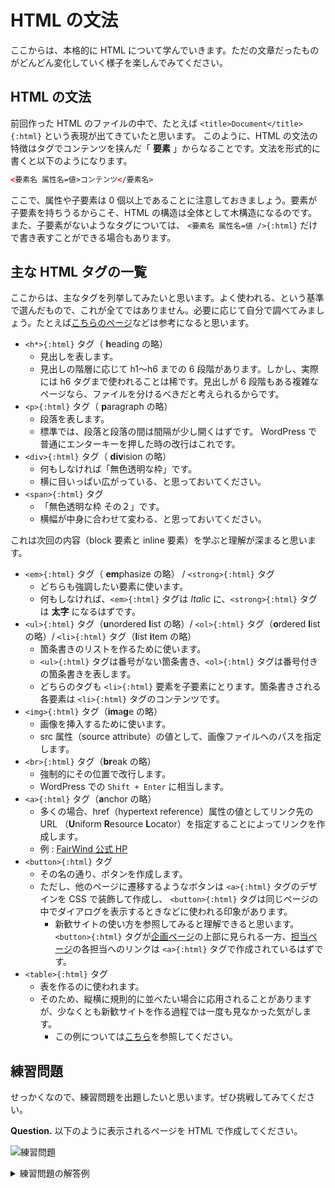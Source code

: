 
# HTML の文法

ここからは、本格的に HTML について学んでいきます。ただの文章だったものがどんどん変化していく様子を楽しんでみてください。

## HTML の文法

前回作った HTML のファイルの中で、たとえば `<title>Document</title>{:html}` という表現が出てきていたと思います。
このように、HTML の文法の特徴はタグでコンテンツを挟んだ「 **要素** 」からなることです。文法を形式的に書くと以下のようになります。

```html
<要素名 属性名=値>コンテンツ</要素名>
```

ここで、属性や子要素は 0 個以上であることに注意しておきましょう。要素が子要素を持ちうるからこそ、HTML の構造は全体として木構造になるのです。
また、子要素がないようなタグについては、 `<要素名 属性名=値 />{:html}` だけで書き表すことができる場合もあります。

## 主な HTML タグの一覧

ここからは、主なタグを列挙してみたいと思います。よく使われる、という基準で選んだもので、これが全てではありません。必要に応じて自分で調べてみましょう。たとえば[こちらのページ](https://developer.mozilla.org/ja/docs/Web/HTML/Element)などは参考になると思います。

-   `<h*>{:html}` タグ（ **h**eading の略）
    -   見出しを表します。
    -   見出しの階層に応じて h1〜h6 までの 6 段階があります。しかし、実際には h6 タグまで使われることは稀です。見出しが 6 段階もある複雑なページなら、ファイルを分けるべきだと考えられるからです。
-   `<p>{:html}` タグ（ **p**aragraph の略）
    -   段落を表します。
    -   標準では、段落と段落の間は間隔が少し開くはずです。 WordPress で普通にエンターキーを押した時の改行はこれです。
-   `<div>{:html}` タグ（ **div**ision の略）
    -   何もしなければ「無色透明な枠」です。
    -   横に目いっぱい広がっている、と思っておいてください。
-   `<span>{:html}` タグ
    -   「無色透明な枠 その２」です。
    -   横幅が中身に合わせて変わる、と思っておいてください。

<Callout>
    これは次回の内容（block 要素と inline 要素）を学ぶと理解が深まると思います。
</Callout>

-   `<em>{:html}` タグ（ **em**phasize の略） / `<strong>{:html}` タグ
    -   どちらも強調したい要素に使います。
    -   何もしなければ、`<em>{:html}` タグは _Italic_ に、`<strong>{:html}` タグは **太字** になるはずです。
-   `<ul>{:html}` タグ（**u**nordered **l**ist の略）/ `<ol>{:html}` タグ（**o**rdered **l**ist の略）/ `<li>{:html}` タグ（**l**ist **i**tem の略）
    -   箇条書きのリストを作るために使います。
    -   `<ul>{:html}` タグは番号がない箇条書き、`<ol>{:html}` タグは番号付きの箇条書きを表します。
    -   どちらのタグも `<li>{:html}` 要素を子要素にとります。箇条書きされる各要素は `<li>{:html}` タグのコンテンツです。
-   `<img>{:html}` タグ（**im**a**g**e の略）
    -   画像を挿入するために使います。
    -   src 属性（source attribute）の値として、画像ファイルへのパスを指定します。
-   `<br>{:html}` タグ（**br**eak の略）
    -   強制的にその位置で改行します。
    -   WordPress での `Shift + Enter` に相当します。
-   `<a>{:html}` タグ（**a**nchor の略）
    -   多くの場合、href（hypertext reference）属性の値としてリンク先の URL （**U**niform **R**esource **L**ocator）を指定することによってリンクを作成します。
    -   例 : [FairWind 公式 HP](https://fairwind-ut.com/)
-   `<button>{:html}` タグ
    -   その名の通り、ボタンを作成します。
    -   ただし、他のページに遷移するようなボタンは `<a>{:html}` タグのデザインを CSS で装飾して作成し、 `<button>{:html}` タグは同じページの中でダイアログを表示するときなどに使われる印象があります。
        -   新歓サイトの使い方を参照してみると理解できると思います。`<button>{:html}` タグが[企画ページ](https://welcome.fairwind-ut.com/activity/event)の上部に見られる一方、[担当ページ](https://welcome.fairwind-ut.com/activity/section)の各担当へのリンクは
            `<a>{:html}` タグで作成されているはずです。
-   `<table>{:html}` タグ
    -   表を作るのに使われます。
    -   そのため、縦横に規則的に並べたい場合に応用されることがありますが、少なくとも新歓サイトを作る過程では一度も見なかった気がします。
        -   この例については[こちら](https://learn.utcode.net/docs/trial-session/html/#問題-2-時間が余った場合)を参照してください。

## 練習問題

せっかくなので、練習問題を出題したいと思います。ぜひ挑戦してみてください。

**Question.** 以下のように表示されるページを HTML で作成してください。

![練習問題](/html_practice.png)

<details>
    <summary>練習問題の解答例</summary>
    解答例は以下の通りです。なお、解答例として `body` 要素内部のみを表示している点に注意してください。

    ```html
    <h1>担当ってなに？</h1>
    <h3>
        担当では、団体の運営に必要なことや企画以外の形での高校生のサポートを行っています
    </h3>
    <p>
        たとえば、メールマガジンの配信や高校生からの質問の管理、企画作成のためのマニュアル作成などは担当の活動です。<br />
        また、ウェブサイトの制作や、チラシのデザイン、動画の編集等もすべて自前で行っています。
    </p>
    <p>担当は、そうしたさまざまな技術を身につけて成長できる場です！</p>
    <h3>どのような担当があるの？</h3>
    <p>現在は、次のような担当に分かれて活動しています。</p>
    <ul>
        <li>資金担当</li>
        <li>申し込み担当</li>
        <li>質問対応担当</li>
        <li>メルマガ担当</li>
        <li>デザイン担当</li>
        <li>ホームページ担当</li>
        <li>𝕏担当</li>
        <li>動画担当</li>
        <li>プラットフォーム担当</li>
        <li>活動管理担当</li>
        <li>蓄積管理担当</li>
    </ul>
    <p>基本的に全員が少なくとも1つの担当に所属しています。</p>
    <p>
        一部の担当では、担当のメンバーで遊びに行ったりすることもあります。<br />
        企画作成の中心である「<strong>班</strong>」と並ぶ、
        FairWindにおける大切なコミュニティーです。
    </p>
    ```

</details>

